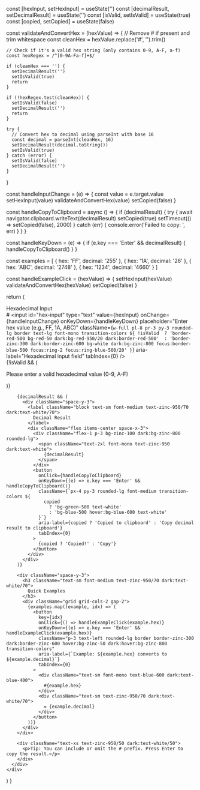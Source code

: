   const [hexInput, setHexInput] = useState('')
  const [decimalResult, setDecimalResult] = useState('')
  const [isValid, setIsValid] = useState(true)
  const [copied, setCopied] = useState(false)

  const validateAndConvertHex = (hexValue) => {
    // Remove # if present and trim whitespace
    const cleanHex = hexValue.replace('#', '').trim()
    
    // Check if it's a valid hex string (only contains 0-9, A-F, a-f)
    const hexRegex = /^[0-9A-Fa-f]+$/
    
    if (cleanHex === '') {
      setDecimalResult('')
      setIsValid(true)
      return
    }
    
    if (!hexRegex.test(cleanHex)) {
      setIsValid(false)
      setDecimalResult('')
      return
    }
    
    try {
      // Convert hex to decimal using parseInt with base 16
      const decimal = parseInt(cleanHex, 16)
      setDecimalResult(decimal.toString())
      setIsValid(true)
    } catch (error) {
      setIsValid(false)
      setDecimalResult('')
    }
  }

  const handleInputChange = (e) => {
    const value = e.target.value
    setHexInput(value)
    validateAndConvertHex(value)
    setCopied(false)
  }

  const handleCopyToClipboard = async () => {
    if (decimalResult) {
      try {
        await navigator.clipboard.writeText(decimalResult)
        setCopied(true)
        setTimeout(() => setCopied(false), 2000)
      } catch (err) {
        console.error('Failed to copy: ', err)
      }
    }
  }

  const handleKeyDown = (e) => {
    if (e.key === 'Enter' && decimalResult) {
      handleCopyToClipboard()
    }
  }

  const examples = [
    { hex: 'FF', decimal: '255' },
    { hex: '1A', decimal: '26' },
    { hex: 'ABC', decimal: '2748' },
    { hex: '1234', decimal: '4660' }
  ]

  const handleExampleClick = (hexValue) => {
    setHexInput(hexValue)
    validateAndConvertHex(hexValue)
    setCopied(false)
  }

  return (
    <div className="p-6 border dark:border-zinc-950/80 rounded-xl not-prose">
      <div className="space-y-6">
        <div className="space-y-3">
          <label htmlFor="hex-input" className="block text-sm font-medium text-zinc-950/70 dark:text-white/70">
            Hexadecimal Input
          </label>
          <div className="relative">
            <span className="absolute left-3 top-1/2 transform -translate-y-1/2 text-zinc-950/50 dark:text-white/50">
              #
            </span>
            <input
              id="hex-input"
              type="text"
              value={hexInput}
              onChange={handleInputChange}
              onKeyDown={handleKeyDown}
              placeholder="Enter hex value (e.g., FF, 1A, ABC)"
              className={`w-full pl-8 pr-3 py-3 rounded-lg border text-lg font-mono transition-colors ${
                !isValid 
                  ? 'border-red-500 bg-red-50 dark:bg-red-950/20 dark:border-red-500' 
                  : 'border-zinc-300 dark:border-zinc-600 bg-white dark:bg-zinc-800 focus:border-blue-500 focus:ring-2 focus:ring-blue-500/20'
              }`}
              aria-label="Hexadecimal input field"
              tabIndex={0}
            />
          </div>
          {!isValid && (
            <p className="text-sm text-red-600 dark:text-red-400">
              Please enter a valid hexadecimal value (0-9, A-F)
            </p>
          )}
        </div>

        {decimalResult && (
          <div className="space-y-3">
            <label className="block text-sm font-medium text-zinc-950/70 dark:text-white/70">
              Decimal Result
            </label>
            <div className="flex items-center space-x-3">
              <div className="flex-1 p-3 bg-zinc-100 dark:bg-zinc-800 rounded-lg">
                <span className="text-2xl font-mono text-zinc-950 dark:text-white">
                  {decimalResult}
                </span>
              </div>
              <button
                onClick={handleCopyToClipboard}
                onKeyDown={(e) => e.key === 'Enter' && handleCopyToClipboard()}
                className={`px-4 py-3 rounded-lg font-medium transition-colors ${
                  copied
                    ? 'bg-green-500 text-white'
                    : 'bg-blue-500 hover:bg-blue-600 text-white'
                }`}
                aria-label={copied ? 'Copied to clipboard' : 'Copy decimal result to clipboard'}
                tabIndex={0}
              >
                {copied ? 'Copied!' : 'Copy'}
              </button>
            </div>
          </div>
        )}

        <div className="space-y-3">
          <h3 className="text-sm font-medium text-zinc-950/70 dark:text-white/70">
            Quick Examples
          </h3>
          <div className="grid grid-cols-2 gap-2">
            {examples.map((example, idx) => (
              <button
                key={idx}
                onClick={() => handleExampleClick(example.hex)}
                onKeyDown={(e) => e.key === 'Enter' && handleExampleClick(example.hex)}
                className="p-3 text-left rounded-lg border border-zinc-300 dark:border-zinc-600 hover:bg-zinc-50 dark:hover:bg-zinc-800 transition-colors"
                aria-label={`Example: ${example.hex} converts to ${example.decimal}`}
                tabIndex={0}
              >
                <div className="text-sm font-mono text-blue-600 dark:text-blue-400">
                  #{example.hex}
                </div>
                <div className="text-sm text-zinc-950/70 dark:text-white/70">
                  = {example.decimal}
                </div>
              </button>
            ))}
          </div>
        </div>

        <div className="text-xs text-zinc-950/50 dark:text-white/50">
          <p>Tip: You can include or omit the # prefix. Press Enter to copy the result.</p>
        </div>
      </div>
    </div>
  )
}